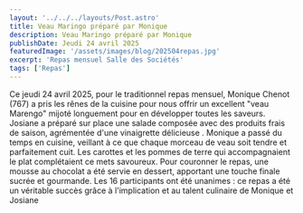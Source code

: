---
layout: '../../../layouts/Post.astro'
title: Veau Maringo préparé par Monique
description: Veau Maringo préparé par Monique
publishDate: Jeudi 24 avril 2025
featuredImage: '/assets/images/blog/202504repas.jpg'
excerpt: 'Repas mensuel Salle des Sociétés'
tags: ['Repas']
---

Ce jeudi 24 avril 2025, pour le traditionnel repas mensuel, Monique Chenot (767) a pris les rênes de la cuisine pour nous offrir un excellent "veau Marengo" mijoté longuement pour en développer toutes les saveurs.
Josiane a préparé sur place une salade composée avec des produits frais de saison, agrémentée d'une vinaigrette délicieuse .
Monique a passé du temps en cuisine, veillant à ce que chaque morceau de veau soit tendre et parfaitement cuit. Les carottes et les pommes de terre qui accompagnaient le plat complétaient ce mets savoureux.
Pour couronner le repas, une mousse au chocolat a été servie en dessert, apportant une touche finale sucrée et gourmande.
Les 16 participants ont été unanimes : ce repas a été un véritable succès grâce à l'implication et au talent culinaire de Monique et Josiane
